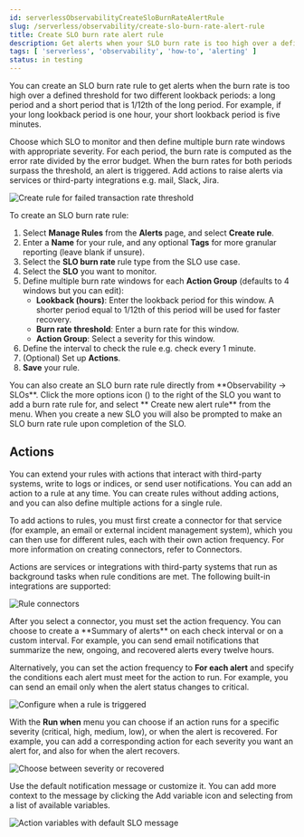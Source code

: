```yaml
---
id: serverlessObservabilityCreateSloBurnRateAlertRule
slug: /serverless/observability/create-slo-burn-rate-alert-rule
title: Create SLO burn rate alert rule
description: Get alerts when your SLO burn rate is too high over a defined period of time.
tags: [ 'serverless', 'observability', 'how-to', 'alerting' ]
status: in testing
---
```



<Testing />

You can create an SLO burn rate rule to get alerts when the burn rate is too high over a defined threshold for two different lookback periods: a long period and a short period that is 1/12th of the long period. For example, if your long lookback period is one hour, your short lookback period is five minutes. 

Choose which SLO to monitor and then define multiple burn rate windows with appropriate severity. For each period, the burn rate is computed as the error rate divided by the error budget. When the burn rates for both periods surpass the threshold, an alert is triggered. Add actions to raise alerts via services or third-party integrations e.g. mail, Slack, Jira. 

![Create rule for failed transaction rate threshold](../images/slo-alerts-create-rule.png)

To create an SLO burn rate rule:

1. Select **Manage Rules** from the **Alerts** page, and select **Create rule**.
1. Enter a **Name** for your rule, and any optional **Tags** for more granular reporting (leave blank if unsure).
1. Select the **SLO burn rate** rule type from the SLO use case.
1. Select the **SLO** you want to monitor.
1. Define multiple burn rate windows for each **Action Group** (defaults to 4 windows but you can edit):
    * **Lookback (hours)**: Enter the lookback period for this window. A shorter period equal to 1/12th of this period will be used for faster recovery.
    * **Burn rate threshold**: Enter a burn rate for this window.
    * **Action Group**: Select a severity for this window.
1. Define the interval to check the rule e.g. check every 1 minute.
1. (Optional) Set up **Actions**.
1. **Save** your rule.

<DocCallOut title="Tip">
You can also create an SLO burn rate rule directly from **Observability -> SLOs**. Click the more options icon (<DocIcon type="boxesVertical" title="More options" />) to the right of the SLO you want to add a burn rate rule for, and select **<DocIcon type="bell" title="Bell" /> Create new alert rule** from the menu. When you create a new SLO you will also be prompted to make an SLO burn rate rule upon completion of the SLO. 
</DocCallOut>

## Actions

You can extend your rules with actions that interact with third-party systems, write to logs or indices, or send user notifications. You can add an action to a rule at any time. You can create rules without adding actions, and you can also define multiple actions for a single rule. 

To add actions to rules, you must first create a connector for that service (for example, an email or external incident management system), which you can then use for different rules, each with their own action frequency. For more information on creating connectors, refer to <DocLink id="serverlessActionConnectors">Connectors</DocLink>.

<DocAccordion buttonContent="Action types">
Actions are services or integrations with third-party systems that run as background tasks when rule conditions are met. The following built-in integrations are supported:

![Rule connectors](../images/alert-action-types.png)
</DocAccordion>

<DocAccordion buttonContent="Action frequency">
After you select a connector, you must set the action frequency. You can choose to create a **Summary of alerts** on each check interval or on a custom interval. For example, you can send email notifications that summarize the new, ongoing, and recovered alerts every twelve hours.

Alternatively, you can set the action frequency to **For each alert** and specify the conditions each alert must meet for the action to run. For example, you can send an email only when the alert status changes to critical.

![Configure when a rule is triggered](../images/alert-action-frequency.png)

With the **Run when** menu you can choose if an action runs for a specific severity (critical, high, medium, low), or when the alert is recovered. For example, you can add a corresponding action for each severity you want an alert for, and also for when the alert recovers.

![Choose between severity or recovered](../images/slo-action-frequency.png)
</DocAccordion>

<DocAccordion buttonContent="Action variables">
Use the default notification message or customize it.
You can add more context to the message by clicking the Add variable icon <DocIcon type="indexOpen" title="Add variable" /> and selecting from a list of available variables.

![Action variables with default SLO message](../images/slo-action-variables.png)

</DocAccordion>

<Feedback slug="/serverless/observability/create-slo-burn-rate-alert-rule" filepath="docs/slos/create-slo-burn-rate-alert-rule.mdx" />

